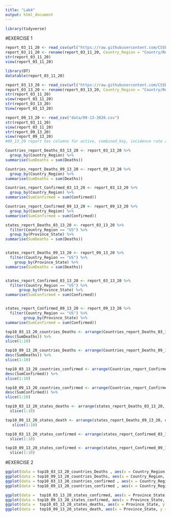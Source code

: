 ```yaml
---
title: "Lab4"
output: html_document
---
```


```r
library(tidyverse)
```
#EXERCISE 1
```r
report_03_11_20 <- read_csv(url("https://raw.githubusercontent.com/CSSEGISandData/COVID-19/master/csse_covid_19_data/csse_covid_19_daily_reports/03-11-2020.csv")) 
report_03_11_20 <- rename(report_03_11_20, Country_Region = "Country/Region", Province_State = "Province/State")
str(report_03_11_20)
view(report_03_11_20)
```
```r
library(DT)
datatable(report_03_11_20)
```
```r
report_03_13_20 <- read_csv(url("https://raw.githubusercontent.com/CSSEGISandData/COVID-19/master/csse_covid_19_data/csse_covid_19_daily_reports/03-13-2020.csv")) 
report_03_13_20 <- rename(report_03_13_20, Country_Region = "Country/Region", Province_State = "Province/State")
str(report_03_11_20)
view(report_03_11_20)
str(report_03_13_20)
View(report_03_13_20)

report_09_13_20 <- read_csv("data/09-13-2020.csv")
str(report_03_11_20)
view(report_03_11_20)
str(report_09_13_20)
view(report_09_13_20)
#09_13_20 report has columns for active, combined_key, incidence rate and case_fatality ratio while the 03_13_20 report does not. 
``` 


```r
Countries_report_Deaths_03_13_20 <- report_03_13_20 %>%
  group_by(Country_Region) %>%
summarise(SumDeaths = sum(Deaths)) 

Countries_report_Deaths_09_13_20 <- report_09_13_20 %>%
  group_by(Country_Region) %>%
summarise(SumDeaths = sum(Deaths)) 

Countries_report_Confirmed_03_13_20 <- report_03_13_20 %>%
  group_by(Country_Region) %>%
summarise(SumConfirmed = sum(Confirmed)) 

Countries_report_Confirmed_09_13_20 <- report_09_13_20 %>%
  group_by(Country_Region) %>%
summarise(SumConfirmed = sum(Confirmed))

states_report_Deaths_03_13_20 <- report_03_13_20 %>%
  filter(Country_Region == "US") %>%
  group_by(Province_State) %>%
summarise(SumDeaths = sum(Deaths)) 


states_report_Deaths_09_13_20 <- report_09_13_20 %>%
  filter(Country_Region == "US") %>%
    group_by(Province_State) %>%
summarise(SumDeaths = sum(Deaths)) 


states_report_Confirmed_03_13_20 <- report_03_13_20 %>%
  filter(Country_Region == "US") %>%
      group_by(Province_State) %>%
summarise(SumConfirmed = sum(Confirmed)) 


states_report_Confirmed_09_13_20 <- report_09_13_20 %>%
  filter(Country_Region == "US") %>%
        group_by(Province_State) %>%
summarise(SumConfirmed = sum(Confirmed)) 
```


```r
top10_03_13_20_countries_Deaths <- arrange(Countries_report_Deaths_03_13_20, 
desc(SumDeaths)) %>%
slice(1:10)

top10_09_13_20_countries_Deaths <- arrange(Countries_report_Deaths_09_13_20, 
desc(SumDeaths)) %>%
slice(1:10)

top10_03_13_20_countries_confirmed <- arrange(Countries_report_Confirmed_03_13_20, 
desc(SumConfirmed)) %>%
slice(1:10)

top10_09_13_20_countries_confirmed <- arrange(Countries_report_Confirmed_09_13_20, 
desc(SumConfirmed)) %>%
slice(1:10)

top10_03_13_20_states_deaths <- arrange(states_report_Deaths_03_13_20, desc(SumDeaths)) %>%
  slice(1:10)

top10_09_13_20_states_death <- arrange(states_report_Deaths_09_13_20, desc(SumDeaths)) %>%
   slice(1:10)

top10_03_13_20_states_confirmed <- arrange(states_report_Confirmed_03_13_20, desc(SumConfirmed)) %>%
  slice(1:10)

top10_09_13_20_states_confirmed <- arrange(states_report_Confirmed_09_13_20, desc(SumConfirmed)) %>%
  slice(1:10)
```

#EXERCISE 2
```r
ggplot(data = top10_03_13_20_countries_Deaths , aes(x = Country_Region, y = SumDeaths )) + geom_point()
ggplot(data = top10_09_13_20_countries_Deaths, aes(x = Country_Region, y = SumDeaths)) + geom_point()
ggplot(data = top10_03_13_20_countries_confirmed , aes(x = Country_Region, y = SumConfirmed)) + geom_point()
ggplot(data = top10_09_13_20_countries_confirmed , aes(x = Country_Region, y = SumConfirmed)) + geom_point()

ggplot(data =  top10_03_13_20_states_confirmed, aes(x = Province_State, y = SumConfirmed)) +  geom_bar(stat = 'identity') 
ggplot(data = top10_09_13_20_states_confirmed, aes(x = Province_State, y = SumConfirmed)) +  geom_bar(stat = 'identity') 
ggplot(data =  top10_03_13_20_states_deaths, aes(x = Province_State, y = SumDeaths)) +  geom_bar(stat = 'identity') 
ggplot(data =  top10_09_13_20_states_death, aes(x = Province_State, y = SumDeaths)) +  geom_bar(stat = 'identity') 
```








